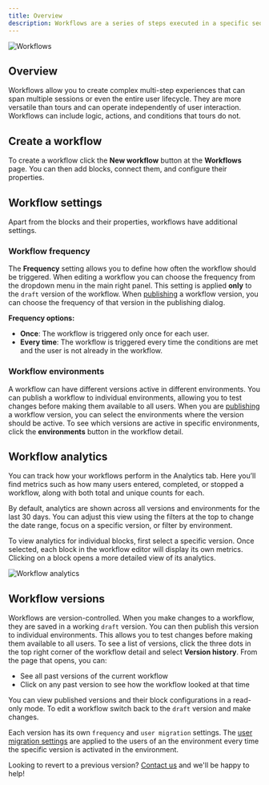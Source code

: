 ```yaml
---
title: Overview
description: Workflows are a series of steps executed in a specific sequence, defined by the connections between blocks and their conditions.
---
```


![Workflows](/workflows/main.png)

## Overview

Workflows allow you to create complex multi-step experiences that can span multiple sessions or even the entire user lifecycle. They are more versatile than tours and can operate independently of user interaction. Workflows can include logic, actions, and conditions that tours do not.

## Create a workflow

To create a workflow click the **New workflow** button at the **Workflows** page. You can then add blocks, connect them, and configure their properties.

## Workflow settings

Apart from the blocks and their properties, workflows have additional settings.

### Workflow frequency

The **Frequency** setting allows you to define how often the workflow should be triggered. When editing a workflow you can choose the frequency from the dropdown menu in the main right panel. This setting is applied **only** to the `draft` version of the workflow. When [publishing](/workflows/publishing) a workflow version, you can choose the frequency of that version in the publishing dialog.

**Frequency options:**

- **Once**: The workflow is triggered only once for each user.
- **Every time**: The workflow is triggered every time the conditions are met and the user is not already in the workflow.

### Workflow environments

A workflow can have different versions active in different environments. You can publish a workflow to individual environments, allowing you to test changes before making them available to all users. When you are [publishing](/workflows/publishing) a workflow version, you can select the environments where the version should be active. To see which versions are active in specific environments, click the **environments** button in the workflow detail.

## Workflow analytics

You can track how your workflows perform in the Analytics tab. Here you’ll find metrics such as how many users entered, completed, or stopped a workflow, along with both total and unique counts for each.

By default, analytics are shown across all versions and environments for the last 30 days. You can adjust this view using the filters at the top to change the date range, focus on a specific version, or filter by environment.

To view analytics for individual blocks, first select a specific version. Once selected, each block in the workflow editor will display its own metrics. Clicking on a block opens a more detailed view of its analytics.

![Workflow analytics](/workflows/analytics.png)

## Workflow versions

Workflows are version-controlled. When you make changes to a workflow, they are saved in a working `draft` version. You can then publish this version to individual environments. This allows you to test changes before making them available to all users. To see a list of versions, click the three dots in the top right corner of the workflow detail and select **Version history**. From the page that opens, you can:

- See all past versions of the current workflow
- Click on any past version to see how the workflow looked at that time

You can view published versions and their block configurations in a read-only mode. To edit a workflow switch back to the `draft` version and make changes.

Each version has its own `frequency` and `user migration` settings. The [user migration settings](/workflows/publishing#how-to-migrate-active-users) are applied to the users of an the environment every time the specific version is activated in the environment.

Looking to revert to a previous version? [Contact us](https://flows.sh/contact) and we'll be happy to help!
